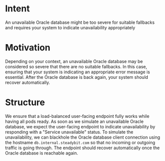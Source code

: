 # Intent

An unavailable Oracle database might be too severe for suitable fallbacks and requires your system to indicate unavailability appropriately

# Motivation

Depending on your context, an unavailable Oracle database may be considered so severe that there are no suitable fallbacks.
In this case, ensuring that your system is indicating an appropriate error message is essential.
After the Oracle database is back again, your system should recover automatically.

# Structure

We ensure that a load-balanced user-facing endpoint fully works while having all pods ready.
As soon as we simulate an unavailable Oracle database, we expect the user-facing endpoint to indicate unavailability by responding with a "Service unavailable" status.
To simulate the unavailability, we can blackhole the Oracle database client connection using the hostname `db.internal.steadybit.com` so that no incoming or outgoing traffic is going through.
The endpoint should recover automatically once the Oracle database is reachable again.
